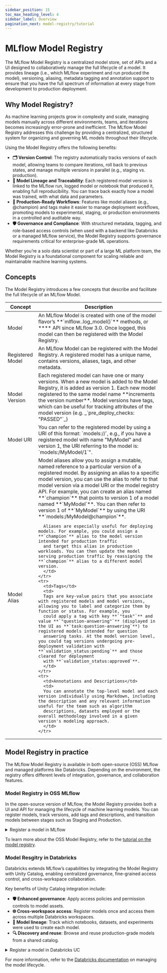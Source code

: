 ```yaml
---
sidebar_position: 15
toc_max_heading_level: 4
sidebar_label: Overview
pagination_next: model-registry/tutorial
---
```



# MLflow Model Registry

The MLflow Model Registry is a centralized model store, set of APIs and a UI designed to
collaboratively manage the full lifecycle of a model. It provides lineage (i.e., which
MLflow experiment and run produced the model), versioning, aliasing, metadata tagging and
annotation support to ensure that you have the full spectrum of information at every stage from development to production deployment.

## Why Model Registry?

As machine learning projects grow in complexity and scale, managing models manually across different environments, teams, and iterations becomes increasingly error-prone and inefficient.
The MLflow Model Registry addresses this challenge by providing a centralized, structured system for organizing and governing ML models throughout their lifecycle.

Using the Model Registry offers the following benefits:

- **🗂️ Version Control**: The registry automatically tracks versions of each model, allowing teams to compare iterations, roll back to previous states, and manage multiple versions in parallel (e.g., staging vs. production).
- **🧬 Model Lineage and Traceability**: Each registered model version is linked to the MLflow run, logged model or notebook that produced it, enabling full reproducibility. You can trace back exactly how a model was trained, with what data and parameters.
- **🚀 Production-Ready Workflows**: Features like model aliases (e.g., @champion) and tags make it easier to manage deployment workflows, promoting models to experimental, staging, or production environments in a controlled and auditable way.
- **🛡️ Governance and Compliance**: With structured metadata, tagging, and role-based access controls (when used with a backend like Databricks or a managed MLflow service), the Model Registry supports governance requirements critical for enterprise-grade ML operations.

Whether you’re a solo data scientist or part of a large ML platform team, the Model Registry is a foundational component for scaling reliable and maintainable machine learning systems.

## Concepts

The Model Registry introduces a few concepts that describe and facilitate the full lifecycle of an MLflow Model.

<table>
  <thead>
    <tr>
      <th>Concept</th>
      <th>Description</th>
    </tr>
  </thead>
  <tbody>
    <tr>
      <td>Model</td>
      <td>
      An MLflow Model is created with one of the model flavor’s **`mlflow.<model_flavor>.log_model()`** methods, or **<APILink fn="mlflow.create_external_model"/>** API since MLflow 3.0.
      Once logged, this model can then be registered with the Model Registry.
      </td>
    </tr>
    <tr>
      <td>Registered Model</td>
      <td>
      An MLflow Model can be registered with the Model Registry. A registered model has a unique name, contains versions, aliases, tags, and other metadata.
      </td>
    </tr>
    <tr>
      <td>Model Version</td>
      <td>
      Each registered model can have one or many versions. When a new model is added to the Model Registry, it is added as version 1. Each new model registered to
      the same model name **increments the version number**. Model versions have tags, which can be useful for tracking attributes of the model version (e.g. _`pre_deploy_checks: "PASSED"`_)
      </td>
    </tr>
    <tr>
      <td>Model URI</td>
      <td>
      You can refer to the registered model by using a URI of this format: `models:/<model-name>/<model-version>`, e.g., if you have a registered model with name "MyModel" and version 1, the URI referring to the model is: `models:/MyModel/1`".
      </td>
    </tr>
    <tr>
      <td>Model Alias</td>
      <td>
      Model aliases allow you to assign a mutable, named reference to a particular version of a registered model. By assigning an alias to a specific model version,
      you can use the alias to refer to that model version via a model URI or the model registry API. For example, you can create an alias named **`champion`** that
      points to version 1 of a model named **`MyModel`**. You can then refer to version 1 of **`MyModel`** by using the URI **`models:/MyModel@champion`**.

      Aliases are especially useful for deploying models. For example, you could assign a **`champion`** alias to the model version intended for production traffic
      and target this alias in production workloads. You can then update the model serving production traffic by reassigning the **`champion`** alias to a different model version.
      </td>
    </tr>
    <tr>
      <td>Tags</td>
      <td>
      Tags are key-value pairs that you associate with registered models and model versions, allowing you to label and categorize them by function or status. For example, you
      could apply a tag with key **`"task"`** and value **`"question-answering"`** (displayed in the UI as **`task:question-answering`**) to registered models intended for question
      answering tasks. At the model version level, you could tag versions undergoing pre-deployment validation with **`validation_status:pending`** and those cleared for deployment
      with **`validation_status:approved`**.
      </td>
    </tr>
    <tr>
      <td>Annotations and Descriptions</td>
      <td>
      You can annotate the top-level model and each version individually using Markdown, including the description and any relevant information useful for the team such as algorithm
      descriptions, datasets employed or the overall methodology involved in a given version's modeling approach.
      </td>
    </tr>

  </tbody>
</table>

## Model Registry in practice

The MLflow Model Registry is available in both open-source (OSS) MLflow and managed platforms like Databricks. Depending on the environment, the registry offers different
levels of integration, governance, and collaboration features.

### Model Registry in OSS MLflow

In the open-source version of MLflow, the Model Registry provides both a UI and API for managing the lifecycle of machine learning models.
You can register models, track versions, add tags and descriptions, and transition models between stages such as Staging and Production.

<details>
  <summary>Register a model in MLflow</summary>

  <Tabs>
    <TabItem label="Python APIs" value="python-apis">
      #### Register a model with MLflow Python APIs

      MLflow provides several ways to register a model version
      ```
      # Option 1: specify `registered_model_name` parameter when logging a model
      mlflow.<flavor>.log_model(..., registered_model_name="<YOUR_MODEL_NAME>")

      # Option 2: register a logged model
      mlflow.register_model(model_uri="<YOUR_MODEL_URI>", name="<YOUR_MODEL_NAME>")
      ```

      After registering the model, you can load it back with the model name and version
      ```
      mlflow.<flavor>.load_model("models:/<YOUR_MODEL_NAME>/<YOUR_MODEL_VERSION>")
      ```

    </TabItem>
    <TabItem label="MLflow UI" value="mlflow-ui">
      #### Register a model on MLflow UI

      1. Open the details page for the MLflow Run containing the logged MLflow model you'd like to register. Select the model folder containing the intended MLflow model in the
        **Artifacts** section.

      ![](/images/oss_registry_1_register.png)

      2. Click the **Register Model** button, which will trigger a modal form to pop up.

      3. In the **Model** dropdown menu on the form, you can either select "Create New Model" (which creates a new registered model with your MLflow model as its initial version)
        or select an existing registered model (which registers your model under it as a new version). The screenshot below demonstrates registering the MLflow model to a new registered
        model named `"iris_model_testing"`.

      ![](/images/oss_registry_2_dialog.png)
    </TabItem>

  </Tabs>
</details>

To learn more about the OSS Model Registry, refer to the [tutorial on the model registry](./tutorial).

### Model Resgitry in Databricks

Databricks extends MLflow’s capabilities by integrating the Model Registry with Unity Catalog, enabling centralized governance, fine-grained access control, and cross-workspace collaboration.

Key benefits of Unity Catalog integration include:

- **🛡️ Enhanced governance**: Apply access policies and permission controls to model assets.
- **🌐 Cross-workspace access**: Register models once and access them across multiple Databricks workspaces.
- **🔗 Model lineage**: Track which notebooks, datasets, and experiments were used to create each model.
- **🔍 Discovery and reuse**: Browse and reuse production-grade models from a shared catalog.

<details>
  <summary>Register a model in Databricks UC</summary>

  <Tabs>
    <TabItem label="Python APIs" value="python-apis">
      #### Register a model to Databricks UC with MLflow Python APIs

      **Prerequisite**: Set tracking uri to Databricks
      ```python
      import mlflow

      mlflow.set_registry_uri("databricks-uc")
      ```

      Use MLflow APIs to register the model
      ```
      # Option 1: specify `registered_model_name` parameter when logging a model
      mlflow.<flavor>.log_model(..., registered_model_name="<YOUR_MODEL_NAME>")

      # Option 2: register a logged model
      mlflow.register_model(model_uri="<YOUR_MODEL_URI>", name="<YOUR_MODEL_NAME>")
      ```

      :::warning
      ML model versions in UC must have a [model signature](../model/signatures). If you want to set a signature on a model that's
      already logged or saved, the <APILink fn="mlflow.models.set_signature"/> API is available for this purpose.
      :::

      After registering the model, you can load it back with the model name and version
      ```
      mlflow.<flavor>.load_model("models:/<YOUR_MODEL_NAME>/<YOUR_MODEL_VERSION>")
      ```

    </TabItem>
    <TabItem label="Databricks UI" value="databricks-ui">
      #### Register a model on Databricks UI

      1. From the experiment run page or models page, click Register model in the upper-right corner of the UI.

      2. In the dialog, select Unity Catalog, and select a destination model from the drop down list.

      ![](/images/uc_register_model_1_dialog.png)

      3. Click Register.

      ![](/images/uc_register_model_2_button.png)

      Registering a model can take time. To monitor progress, navigate to the destination model in Unity Catalog and refresh periodically.
    </TabItem>

  </Tabs>
</details>

For more information, refer to the [Databricks documentation](https://docs.databricks.com/aws/en/machine-learning/manage-model-lifecycle) on managing the model lifecycle.
